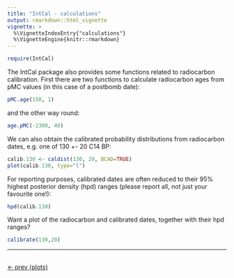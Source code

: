 ```yaml
---
title: "IntCal - calculations"
output: rmarkdown::html_vignette
vignette: >
  %\VignetteIndexEntry{"calculations"}
  %\VignetteEngine{knitr::rmarkdown}
---
```


```r
require(IntCal)
```

The IntCal package also provides some functions related to radiocarbon calibration. First there are two functions to calculate radiocarbon ages from pMC values (in this case of a postbomb date):

```r
pMC.age(150, 1)
```

and the other way round:

```r
age.pMC(-2300, 40)
```

We can also obtain the calibrated probability distributions from radiocarbon dates, e.g. one of 130 +- 20 C14 BP:

```r
calib.130 <- caldist(130, 20, BCAD=TRUE)
plot(calib.130, type="l")
```

For reporting purposes, calibrated dates are often reduced to their 95% highest posterior density (hpd) ranges (please report all, not just your favourite one!):

```r
hpd(calib.130)
```

Want a plot of the radiocarbon and calibrated dates, together with their hpd ranges?

```r
calibrate(130,20)
```


***

<br>
[<- prev (plots)](./plots.html)
<br>

